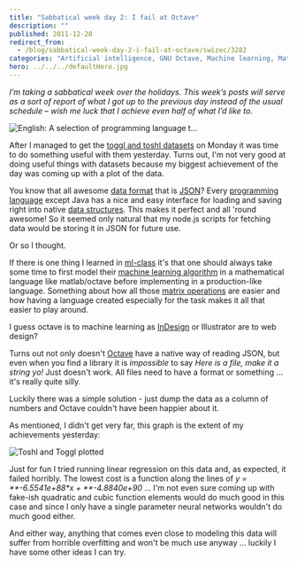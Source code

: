 ```yaml
---
title: "Sabbatical week day 2: I fail at Octave"
description: ""
published: 2011-12-28
redirect_from:
  - /blog/sabbatical-week-day-2-i-fail-at-octave/swizec/3282
categories: "Artificial intelligence, GNU Octave, Machine learning, Math, MATLAB, Matrix (mathematics), Octave, Uncategorized"
hero: ../../../defaultHero.jpg
---
```


_I’m taking a sabbatical week over the holidays. This week’s posts will serve as a sort of report of what I got up to the previous day instead of the usual schedule – wish me luck that I achieve even half of what I’d like to._

![English: A selection of programming language t...](https://swizec.com/wp-content/uploads/2011/12/300px-Programming_language_textbooks1.jpg "English: A selection of programming language t...")

After I managed to get the [toggl and toshl datasets](https://swizec.com/blog/sabbatical-week-day-1-toshl-and-toggl-datasets/ "Sabbatical week day 1: Toshl and Toggl datasets") on Monday it was time to do something useful with them yesterday. Turns out, I'm not very good at doing useful things with datasets because my biggest achievement of the day was coming up with a plot of the data.

You know that all awesome [data format](http://en.wikipedia.org/wiki/Data "Data") that is [JSON](http://json.org "JSON")? Every [programming language](http://en.wikipedia.org/wiki/Programming_language "Programming language") except Java has a nice and easy interface for loading and saving right into native [data structures](http://en.wikipedia.org/wiki/Data_structure "Data structure"). This makes it perfect and all 'round awesome! So it seemed only natural that my node.js scripts for fetching data would be storing it in JSON for future use.

Or so I thought.

If there is one thing I learned in [ml-class](http://ml-class.com) it's that one should always take some time to first model their [machine learning algorithm](http://en.wikipedia.org/wiki/Machine_learning "Machine learning") in a mathematical language like matlab/octave before implementing in a production-like language. Something about how all those [matrix operations](http://en.wikipedia.org/wiki/Matrix_%28mathematics%29 "Matrix (mathematics)") are easier and how having a language created especially for the task makes it all that easier to play around.

I guess octave is to machine learning as [InDesign](http://www.adobe.com/products/indesign/main.html "Adobe InDesign") or Illustrator are to web design?

Turns out not only doesn't [Octave](http://www.gnu.org/software/octave/ "GNU Octave") have a native way of reading JSON, but even when you find a library it is _impossible_ to say _Here is a file, make it a string yo!_ Just doesn't work. All files need to have a format or something ... it's really quite silly.

Luckily there was a simple solution - just dump the data as a column of numbers and Octave couldn't have been happier about it.

As mentioned, I didn't get very far, this graph is the extent of my achievements yesterday:

![Toshl and Toggl plotted](https://swizec.com/wp-content/uploads/2011/12/Selection_046-1024x345.png "Toshl and Toggl plotted")

Just for fun I tried running linear regression on this data and, as expected, it failed horribly. The lowest cost is a function along the lines of _y = **-6.5541e+88\*x + **-4.8840e+90_ ... I'm not even sure coming up with fake-ish quadratic and cubic function elements would do much good in this case and since I only have a single parameter neural networks wouldn't do much good either.

And either way, anything that comes even close to modeling this data will suffer from horrible overfitting and won't be much use anyway ... luckily I have some other ideas I can try.

